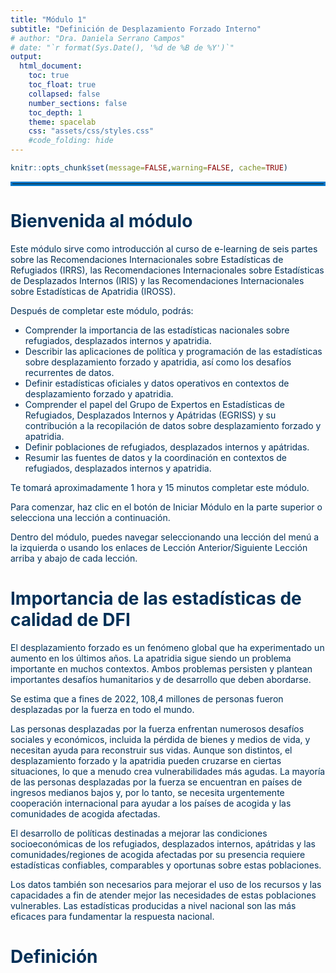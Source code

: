 ```yaml
---
title: "Módulo 1"
subtitle: "Definición de Desplazamiento Forzado Interno"
# author: "Dra. Daniela Serrano Campos"
# date: "`r format(Sys.Date(), '%d de %B de %Y')`"
output:
  html_document:
    toc: true
    toc_float: true
    collapsed: false
    number_sections: false
    toc_depth: 1
    theme: spacelab
    css: "assets/css/styles.css"
    #code_folding: hide
---
```

<style type="text/css">
.navbar {
  background-color: #0077C8 !important; /* Cambia este valor para ajustar el color del cintillo */
  border-color: #0077C8 !important; /* Opcional: cambia también el color del borde si es necesario */
}


TOC {
  color: #0077C8; 
}

.list-group-item.active, .list-group-item.active:focus, .list-group-item.active:hover {
    z-index: 2;
    color: #003057;
    background-color: #0077C8;
    border-color: #0077C8;
}


</style>

<div style="color: #003057;">

```r
knitr::opts_chunk$set(message=FALSE,warning=FALSE, cache=TRUE)
```
<hr style="border: 3px solid#0077C8;" />


# Bienvenida al módulo

Este módulo sirve como introducción al curso de e-learning de seis partes sobre las Recomendaciones Internacionales sobre Estadísticas de Refugiados (IRRS), las Recomendaciones Internacionales sobre Estadísticas de Desplazados Internos (IRIS) y las Recomendaciones Internacionales sobre Estadísticas de Apatridia (IROSS).

Después de completar este módulo, podrás:

- Comprender la importancia de las estadísticas nacionales sobre refugiados, desplazados internos y apatridia.
- Describir las aplicaciones de política y programación de las estadísticas sobre desplazamiento forzado y apatridia, así como los desafíos recurrentes de datos.
- Definir estadísticas oficiales y datos operativos en contextos de desplazamiento forzado y apatridia.
- Comprender el papel del Grupo de Expertos en Estadísticas de Refugiados, Desplazados Internos y Apátridas (EGRISS) y su contribución a la recopilación de datos sobre desplazamiento forzado y apatridia.
- Definir poblaciones de refugiados, desplazados internos y apátridas.
- Resumir las fuentes de datos y la coordinación en contextos de refugiados, desplazados internos y apatridia.

Te tomará aproximadamente 1 hora y 15 minutos completar este módulo.

Para comenzar, haz clic en el botón de Iniciar Módulo en la parte superior o selecciona una lección a continuación.

Dentro del módulo, puedes navegar seleccionando una lección del menú a la izquierda o usando los enlaces de Lección Anterior/Siguiente Lección arriba y abajo de cada lección.

# Importancia de las estadísticas de calidad de DFI

El desplazamiento forzado es un fenómeno global que ha experimentado un aumento en los últimos años. La apatridia sigue siendo un problema importante en muchos contextos. Ambos problemas persisten y plantean importantes desafíos humanitarios y de desarrollo que deben abordarse.

Se estima que a fines de 2022, 108,4 millones de personas fueron desplazadas por la fuerza en todo el mundo.

Las personas desplazadas por la fuerza enfrentan numerosos desafíos sociales y económicos, incluida la pérdida de bienes y medios de vida, y necesitan ayuda para reconstruir sus vidas. Aunque son distintos, el desplazamiento forzado y la apatridia pueden cruzarse en ciertas situaciones, lo que a menudo crea vulnerabilidades más agudas. La mayoría de las personas desplazadas por la fuerza se encuentran en países de ingresos medianos bajos y, por lo tanto, se necesita urgentemente cooperación internacional para ayudar a los países de acogida y las comunidades de acogida afectadas.

El desarrollo de políticas destinadas a mejorar las condiciones socioeconómicas de los refugiados, desplazados internos, apátridas y las comunidades/regiones de acogida afectadas por su presencia requiere estadísticas confiables, comparables y oportunas sobre estas poblaciones.

Los datos también son necesarios para mejorar el uso de los recursos y las capacidades a fin de atender mejor las necesidades de estas poblaciones vulnerables. Las estadísticas producidas a nivel nacional son las más eficaces para fundamentar la respuesta nacional.

# Definición

